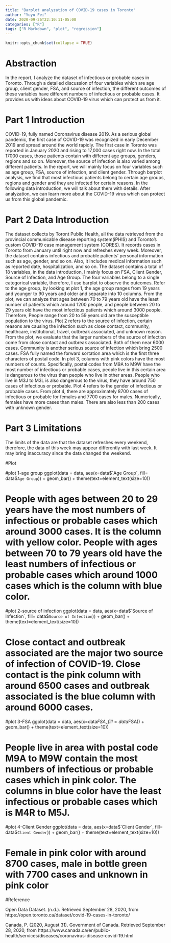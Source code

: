 ```yaml
---
title: "Barplot analyzation of COVID-19 cases in Toronto"
author: "Yuyu Fei"
date: 2020-09-26T22:10:11-05:00
categories: ["R"]
tags: ["R Markdown", "plot", "regression"]
---
```


```r
knitr::opts_chunk$set(collapse = TRUE)
```
# Abstraction
In the report, I analyze the dataset of infectious or probable cases in Toronto. Through a detailed discussion of four variables which are age group, client gender, FSA, and source of infection, the different outcomes of these variables have different numbers of infectious or probable cases. It provides us with ideas about COVID-19 virus which can protect us from it.


# Part 1 Introduction
COVID-19, fully named Coronavirus disease 2019. As a serious global pandemic, the first case of COVID-19 was recognized in early 
December 2019 and spread around the world rapidly. The first case in Toronto was reported in January 2020 and rising to 17,000 cases right now. 
In the total 17000 cases, those patients contain with different age groups, genders, regions and so on. Moreover, the source of infection is also varied among different patients. In the report, we will mainly focus on four variables such as age group, FSA, source of infection, and client gender. Through barplot analysis, we find that most infectious patients belong to certain age groups, regions and gender and they are infected for certain reasons. In the following data introduction, we will talk about them with details. After analyzation, we can learn more about the COVID-19 virus which can protect us from this global pandemic.


# Part 2 Data Introduction
The dataset collects by Toront Public Health, all the data retrieved from the provincial communicable disease reporting system(iPHIS) and Toronto's custom COVID-19 case management system (CORES). It records cases in Toronto from January until right now and refreshes every week. Moreover, the dataset contains infectious and probable patients' personal information such as age, gender, and so on. Also, it includes medical information such as reported date, hospitalization, and so on. The dataset contains a total of 18 variables, in the data introduction, I mainly focus on FSA, Client Gender, Source of Infection, and Age Group. The four variables belong to a single categorical variable, therefore, I
use barplot to observe the outcomes. Refer to the age group, by looking at plot 1, the age group ranges from 19 years and younger to 90 years and older and separate into 10 columns. From the plot, we can analyze that ages between 70 to 79 years old have the least number of patients which around 1200 people, and people between 20 to 29 years old have the most infectious patients which around 3000 people. Therefore, People range from 20 to 59 years old are the susceptible population to the virus. Plot 2 refers to the source of infection, certain reasons are causing the infection such as close contact, community, healthcare, institutional, travel, outbreak associated, and unknown reason. From the plot, we evaluate that the larger numbers of the source of infection come from close contact and outbreak associated. Both of them near 6000 cases. Community is another serious source of infection which bring 2500 cases. FSA fully named the forward sortation area which is the first three characters of postal code. In plot 3, columns with pink colors have the most numbers of counts. Specifically, postal codes from M9A to M9W have the most number of infectious or probable cases, people live in this certain area is dangerous to the virus than people who live in other areas. People who live in M3J to M3L is also dangerous to the virus, they have around 750 cases of infectious or probable. Plot 4 refers to the gender of infectious or probable cases. From plot 4, there are approximately 8700 cases of infectious or probable for females and 7700 cases for males. Numerically, females have more cases than males. There are also less than 200 cases with unknown gender. 


# Part 3 Limitations
The limits of the data are that the dataset refreshes every weekend, therefore, the data of this week may appear differently with last week. It may bring inaccuracy since the data changed the weekend.


#Plot

#plot 1-age group
ggplot(data = data, aes(x=data$`Age Group`, fill= data$`Age Group`)) + geom_bar() + theme(text=element_text(size=10))

# People with ages between 20 to 29 years have the most numbers of infectious or probable cases which around 3000 cases. It is the column with yellow color. People with ages between 70 to 79 years old have the least numbers of infectious or probable cases which around 1000 cases which is the column with blue color.


#plot 2-source of infection
ggplot(data = data, aes(x=data$`Source of Infection`, fill= data$`Source of Infection`)) + geom_bar() + theme(text=element_text(size=10))

# Close contact and outbreak associated are the major two source of infection of COVID-19. Close contact is the pink column with around 6500 cases and outbreak associated is the blue column with around 6000 cases. 

#plot 3-FSA
ggplot(data = data, aes(x=data$FSA, fill= data$FSA)) + geom_bar() + theme(text=element_text(size=10))

# People live in area with postal code M9A to M9W contain the most numbers of infectious or probable cases which in pink color. The columns in blue color have the least infectious or probable cases which is M4R to M5J.

#plot 4-Client Gender 
ggplot(data = data, aes(x=data$`Client Gender`, fill= data$`Client Gender`)) + geom_bar() + theme(text=element_text(size=10))

# Female in pink color with around 8700 cases, male in bottle green with 7700 cases and unknown in pink color




#Reference

Open Data Dataset. (n.d.). Retrieved September 28, 2020, from https://open.toronto.ca/dataset/covid-19-cases-in-toronto/

Canada, P. (2020, August 31). Government of Canada. Retrieved September 28, 2020, from https://www.canada.ca/en/public-health/services/diseases/coronavirus-disease-covid-19.html
